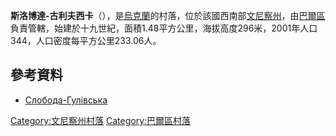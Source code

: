 {{coord|48|56|26|N|27|26|19|E|scale:30000|display=title}}

'''斯洛博達-古利夫西卡'''（{{lang-uk|Слобода-Гулівська}}），是[[烏克蘭|烏克蘭]]的村落，位於該國西南部[[文尼察州|文尼察州]]，由[[巴爾區|巴爾區]]負責管轄，始建於十九世紀，面積1.48平方公里，海拔高度296米，2001年人口344，人口密度每平方公里233.06人。

==參考資料==
* [http://w1.c1.rada.gov.ua/pls/z7503/A005?rdat1=31.03.2014&rf7571=1373 Слобода-Гулівська]

[[Category:文尼察州村落|Category:文尼察州村落]]
[[Category:巴爾區村落|Category:巴爾區村落]]


{{Vinnytsia-geo-stub}}